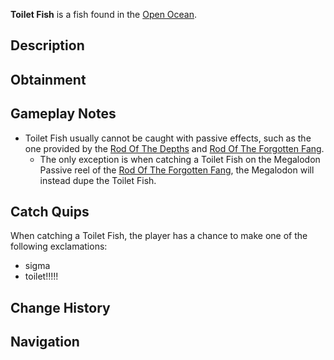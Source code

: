 {{FishInfobox
|image          = Toilet Fish.png
|rarity         = Secret
|sea            = Second Sea
|location       = [[Open Ocean]]
|sublocation    = 
|sources        = Fishing Rod
|nopassive      = 1
|radar_location = 
|prog_speed     = -65
|xp             = 12000
|weather        = Clear
|time           = Day
|season         = Summer
|bait           = Mist Worms
|base_weight    = 50
|base_value     = 20000
|weight_range   = 39.5
|base_chance    = 0.5
|base_resil     = 6
}}
'''Toilet Fish''' is a {{Rarity|Secret}} fish found in the [[Open Ocean]].

== Description ==
{{Description|i need to take a dump|Bestiary Entry}}

== Obtainment ==
{{Description|Kiwi would be fond of this|Bestiary Hint}}
{{Fish Availability|
Open Ocean
Open Ocean/Sea Leviathan
|top_rods      = 
Great Rod of Oscar\591.9\5208.27;
Astralhook Rod\559.63\5279.13;
Free Spirit Rod\544.34\5511.77;
Carrot Rod\484.39\5001.44;
Fang of the Eclipse\481.13\5195.25;
Resourceful Rod\341.08\3576.73;
Plastic Rod\247.78\5267.37;
Fischer's Rod\249.77\5048.65;
Lucky Rod\268.16\4608.72;
Verdant Shear Rod\416.86\4993.84;
Blazebringer Rod\397.76\4325.37;
Trident Rod\356.66\3517.09;
Seraphic Rod\284.44\3067.93;
Ethereal Prism Rod\283.09\3039.65;
No-Life Rod\275.71\2957.77;
Challenger's Rod\264.62\2840.56;
Rod Of The Forgotten Fang\259.01\2791.95;
Rod Of The Exalted One\254.87\2755.28;
Rod Of The Depths\244.74\2633.52;
Depthseeker Rod\240.91\2550.29;
Volcanic Rod\235.18\2518.29;
Avalanche Rod\233.68\2468.38;
Zeus Rod\232.03\2484.53;
Steady Rod\224.6\2203.23
|recommended   = Astralhook Rod
}}

== Gameplay Notes ==
* Toilet Fish usually cannot be caught with passive effects, such as the one provided by the [[Rod Of The Depths]] and [[Rod Of The Forgotten Fang]].
** The only exception is when catching a Toilet Fish on the Megalodon Passive reel of the [[Rod Of The Forgotten Fang]], the Megalodon will instead dupe the Toilet Fish.

== Catch Quips ==
When catching a Toilet Fish, the player has a chance to make one of the following exclamations:
* sigma
* toilet!!!!!

== Change History ==
{{Change History|{{subst:Current Version}}}}

== Navigation ==
{{Fish Navbox|Open Ocean}}